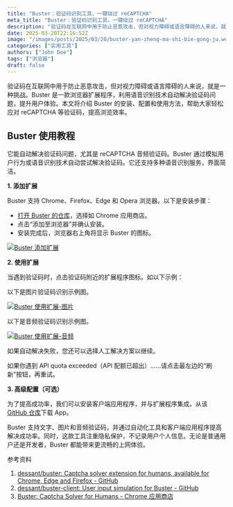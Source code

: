 ```yaml
---
title: "Buster：验证码识别工具，一键绕过 reCAPTCHA"
meta_title: "Buster：验证码识别工具，一键绕过 reCAPTCHA"
description: "验证码在互联网中用于防止恶意攻击，但对视力障碍或语言障碍的人来说，就是一种挑战。Buster 是一款浏览器扩展程序，利用语音识别技术自动解决验证码问题，提升用户体验。本文将介绍 Buster 的安装、配置和使用方法，帮助大家轻松应对 reCAPTCHA 等验证码，提高浏览效率。"
date: 2025-03-20T22:16:52Z
image: "/images/posts/2025/03/20/buster-yan-zheng-ma-shi-bie-gong-ju.webp"
categories: ["实用工具"]
authors: ["John Doe"]
tags: ["浏览器"]
draft: false
---
```


验证码在互联网中用于防止恶意攻击，但对视力障碍或语言障碍的人来说，就是一种挑战。Buster 是一款浏览器扩展程序，利用语音识别技术自动解决验证码问题，提升用户体验。本文将介绍 Buster 的安装、配置和使用方法，帮助大家轻松应对 reCAPTCHA 等验证码，提高浏览效率。

## Buster 使用教程

它能自动解决验证码问题，尤其是 reCAPTCHA 音频验证码。Buster 通过模拟用户行为或语音识别技术自动尝试解决验证码。它还支持多种语音识别服务，界面简洁。

**1. 添加扩展**

Buster 支持 Chrome、Firefox、Edge 和 Opera 浏览器。以下是安装步骤：

- [打开 Buster 的仓库][1]，选择如 Chrome 应用商店。
- 点击“添加至浏览器”并确认安装。
- 安装完成后，浏览器右上角将显示 Buster 的图标。

[![Buster 添加扩展](/images/posts/2025/03/20/buster-tian-jia-kuo-zhan.webp)](/images/posts/2025/03/20/buster-tian-jia-kuo-zhan.webp)

**2. 使用扩展**

当遇到验证码时，点击验证码附近的扩展程序图标。如以下示例：

以下是图片验证码识别示例图。

[![Buster 使用扩展-图片](/images/posts/2025/03/20/buster-shi-yong-kuo-zhan-tu-pian.webp)](/images/posts/2025/03/20/buster-shi-yong-kuo-zhan-tu-pian.webp)

以下是音频验证码识别示例图。

[![Buster 使用扩展-音频](/images/posts/2025/03/20/buster-shi-yong-kuo-zhan-yin-pin.webp)](/images/posts/2025/03/20/buster-shi-yong-kuo-zhan-yin-pin.webp)

如果自动解决失败，您还可以选择人工解决方案以继续。

<Notice type="info">如果你遇到 APl quota exceeded（APl 配额已超出）……请点击最左边的“刷新”按钮，再重试。</Notice>

**3. 高级配置（可选）**

为了提高成功率，我们可以安装客户端应用程序，并与扩展程序集成。从该 [GitHub 仓库][2]下载 App。

Buster 支持文字、图片和音频验证码，并通过自动化工具和客户端应用程序提高解决成功率。同时，这款工具注重隐私保护，不记录用户个人信息。无论是普通用户还是开发者，Buster 都能带来更流畅的上网体验。

参考资料

1. [dessant/buster: Captcha solver extension for humans, available for Chrome, Edge and Firefox - GitHub][1]
2. [dessant/buster-client: User input simulation for Buster - GitHub][2]
3. [Buster: Captcha Solver for Humans - Chrome 应用商店][3]

[1]: https://github.com/dessant/buster
[2]: https://github.com/dessant/buster-client
[3]: https://chromewebstore.google.com/detail/buster-captcha-solver-for/mpbjkejclgfgadiemmefgebjfooflfhl